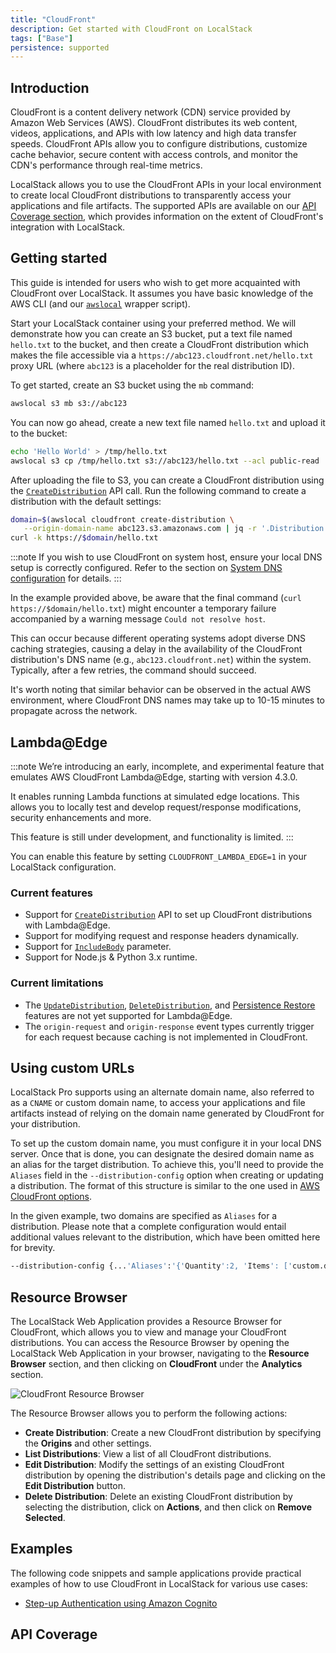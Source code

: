 ```yaml
---
title: "CloudFront"
description: Get started with CloudFront on LocalStack
tags: ["Base"]
persistence: supported
---
```



## Introduction

CloudFront is a content delivery network (CDN) service provided by Amazon Web Services (AWS).
CloudFront distributes its web content, videos, applications, and APIs with low latency and high data transfer speeds.
CloudFront APIs allow you to configure distributions, customize cache behavior, secure content with access controls, and monitor the CDN's performance through real-time metrics.

LocalStack allows you to use the CloudFront APIs in your local environment to create local CloudFront distributions to transparently access your applications and file artifacts.
The supported APIs are available on our [API Coverage section](#api-coverage), which provides information on the extent of CloudFront's integration with LocalStack.

## Getting started

This guide is intended for users who wish to get more acquainted with CloudFront over LocalStack.
It assumes you have basic knowledge of the AWS CLI (and our [`awslocal`](https://github.com/localstack/awscli-local) wrapper script).

Start your LocalStack container using your preferred method.
We will demonstrate how you can create an S3 bucket, put a text file named `hello.txt` to the bucket, and then create a CloudFront distribution which makes the file accessible via a `https://abc123.cloudfront.net/hello.txt` proxy URL (where `abc123` is a placeholder for the real distribution ID).

To get started, create an S3 bucket using the `mb` command:

```bash
awslocal s3 mb s3://abc123
```

You can now go ahead, create a new text file named `hello.txt` and upload it to the bucket:

```bash
echo 'Hello World' > /tmp/hello.txt
awslocal s3 cp /tmp/hello.txt s3://abc123/hello.txt --acl public-read
```

After uploading the file to S3, you can create a CloudFront distribution using the [`CreateDistribution`](https://docs.aws.amazon.com/cloudfront/latest/APIReference/API_CreateDistribution.html) API call.
Run the following command to create a distribution with the default settings:

```bash
domain=$(awslocal cloudfront create-distribution \
   --origin-domain-name abc123.s3.amazonaws.com | jq -r '.Distribution.DomainName')
curl -k https://$domain/hello.txt
```

:::note
If you wish to use CloudFront on system host, ensure your local DNS setup is correctly configured.
Refer to the section on [System DNS configuration](/aws/tooling/dns-server#system-dns-configuration) for details.
:::

In the example provided above, be aware that the final command (`curl https://$domain/hello.txt`) might encounter a temporary failure accompanied by a warning message `Could not resolve host`.

This can occur because different operating systems adopt diverse DNS caching strategies, causing a delay in the availability of the CloudFront distribution's DNS name (e.g., `abc123.cloudfront.net`) within the system.
Typically, after a few retries, the command should succeed.

It's worth noting that similar behavior can be observed in the actual AWS environment, where CloudFront DNS names may take up to 10-15 minutes to propagate across the network.

## Lambda@Edge

:::note
We’re introducing an early, incomplete, and experimental feature that emulates AWS CloudFront Lambda@Edge, starting with version 4.3.0.

It enables running Lambda functions at simulated edge locations.
This allows you to locally test and develop request/response modifications, security enhancements and more.

This feature is still under development, and functionality is limited.
:::

You can enable this feature by setting `CLOUDFRONT_LAMBDA_EDGE=1` in your LocalStack configuration.

### Current features

- Support for [`CreateDistribution`](https://docs.aws.amazon.com/cloudfront/latest/APIReference/API_CreateDistribution.html) API to set up CloudFront distributions with Lambda@Edge.
- Support for modifying request and response headers dynamically.
- Support for [`IncludeBody`](https://docs.aws.amazon.com/cloudfront/latest/APIReference/API_LambdaFunctionAssociation.html#cloudfront-Type-LambdaFunctionAssociation-IncludeBody) parameter.
- Support for Node.js & Python 3.x runtime.

### Current limitations

- The [`UpdateDistribution`](https://docs.aws.amazon.com/cloudfront/latest/APIReference/API_UpdateDistribution.html), [`DeleteDistribution`](https://docs.aws.amazon.com/cloudfront/latest/APIReference/API_DeleteDistribution.html), and [Persistence Restore](/aws/capabilities/state-management/persistence) features are not yet supported for Lambda@Edge.
- The `origin-request` and `origin-response` event types currently trigger for each request because caching is not implemented in CloudFront.

## Using custom URLs

LocalStack Pro supports using an alternate domain name, also referred to as a `CNAME` or custom domain name, to access your applications and file artifacts instead of relying on the domain name generated by CloudFront for your distribution.

To set up the custom domain name, you must configure it in your local DNS server.
Once that is done, you can designate the desired domain name as an alias for the target distribution.
To achieve this, you'll need to provide the `Aliases` field in the `--distribution-config` option when creating or updating a distribution.
The format of this structure is similar to the one used in [AWS CloudFront options](https://docs.aws.amazon.com/cli/latest/reference/cloudfront/create-distribution.html#options).

In the given example, two domains are specified as `Aliases` for a distribution.
Please note that a complete configuration would entail additional values relevant to the distribution, which have been omitted here for brevity.

```bash
--distribution-config {...'Aliases':'{'Quantity':2, 'Items': ['custom.domain.one', 'customDomain.two']}'...}
```

## Resource Browser

The LocalStack Web Application provides a Resource Browser for CloudFront, which allows you to view and manage your CloudFront distributions.
You can access the Resource Browser by opening the LocalStack Web Application in your browser, navigating to the **Resource Browser** section, and then clicking on **CloudFront** under the **Analytics** section.

![CloudFront Resource Browser](/images/aws/cloudfront-resource-browser.png)

The Resource Browser allows you to perform the following actions:

- **Create Distribution**: Create a new CloudFront distribution by specifying the **Origins** and other settings.
- **List Distributions**: View a list of all CloudFront distributions.
- **Edit Distribution**: Modify the settings of an existing CloudFront distribution by opening the distribution's details page and clicking on the **Edit Distribution** button.
- **Delete Distribution**: Delete an existing CloudFront distribution by selecting the distribution, click on **Actions**, and then click on **Remove Selected**.

## Examples

The following code snippets and sample applications provide practical examples of how to use CloudFront in LocalStack for various use cases:

- [Step-up Authentication using Amazon Cognito](https://github.com/localstack/step-up-auth-sample)

## API Coverage

<FeatureCoverage service="cloudfront" client:load />
